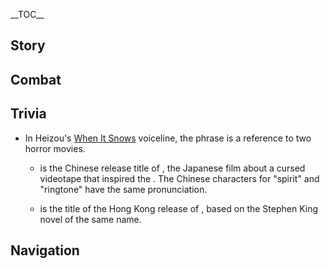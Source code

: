 {{CharacterTabs}}
{{LanguageTabs}}
{{Stub|1={{Meta/VO|tl=1|Chinese}}}}
__TOC__
==Story==
{{VO
|character           = Shikanoin Heizou
|language            = zh
|language_s          = zh
|language_t          = zh-tw
|name_s              = 鹿野院平藏
|name_t              = 鹿野院平藏

<!-- Hello -->
|vo_01_01_title_s    = 初次见面…
|vo_01_01_title_t    = 初次見面…
|vo_01_01_subtitle   = Hello...
|vo_01_01_file       = VO_{language}{character} Hello.ogg
|vo_01_01_tx_s       = 我叫鹿野院平藏，是天领奉行里破案最多最快的侦探…哎呀呀，你身上一股麻烦缠身的味道。快坐下，这边坐，从头说给我听听吧。
|vo_01_01_tx_t       = 我叫鹿野院平藏，是天領奉行裡破案最多最快的偵探…哎呀呀，{{MC|你|妳|mc=1}}身上一股麻煩纏身的味道。快坐下，這邊坐，從頭說給我聽聽吧。
|vo_01_01_rm         = Wǒ jiào Lùyěyuàn Píngzàng, shì Tiānlǐng-fèngxíng lǐ pò'àn zuìduō-zuìkuài de zhēntàn... Aiyaya, nǐ shēnshàng yī gǔ máfan chánshēn de wèidào. Kuài zuòxià, zhèbiān zuò, cóngtóu shuō gěi wǒ tīngtīng ba.
|vo_01_01_tl         = My name is Shikanoin Heizou, the Tenryou Commission's speediest detective who's solved the most cases. Aiyaya, you smell troubled. Hurry and sit over here, tell me everything from the beginning.

<!-- Chats -->
|vo_02_01_title_s    = 闲聊・罪案
|vo_02_01_title_t    = 閒聊・罪案
|vo_02_01_subtitle   = Chat: Criminal Cases
|vo_02_01_file       = VO_{language}{character} Chat - Criminal Cases.ogg
|vo_02_01_tx_s       = 唔…我好像闻到了罪案的味道。
|vo_02_01_tx_t       = 唔…我好像聞到了罪案的味道。
|vo_02_01_rm         = N... wǒ hǎoxiàng wén dàole zuì'àn de wèidào.
|vo_02_01_tl         = Hmm... I seem to smell a criminal case in the air.

|vo_02_02_title_s    = 闲聊・侦探
|vo_02_02_title_t    = 閒聊・偵探
|vo_02_02_subtitle   = Chat: Detective Work
|vo_02_02_file       = VO_{language}{character} Chat - Detective Work.ogg
|vo_02_02_tx_s       = 侦探就要有侦探的样子，所以就得到处走走，搜集罪证才对嘛。
|vo_02_02_tx_t       = 偵探就要有偵探的樣子，所以就得到處走走，收集罪證才對嘛。
|vo_02_02_rm         = Zhēntàn jiù yào yǒu zhēntàn de yàngzi, suǒyǐ jiù děi dàochù zǒuzǒu, sōují zuìzhèng cái duì ma.
|vo_02_02_tl         = 

|vo_02_03_title_s    = 闲聊・直觉
|vo_02_03_title_t    = 閒聊・直覺
|vo_02_03_subtitle   = Chat: Intuition
|vo_02_03_file       = VO_{language}{character} Chat - Intuition.ogg
|vo_02_03_tx_s       = 我的直觉告诉我，马上就要有精彩的事件发生了。
|vo_02_03_tx_t       = 我的直覺告訴我，馬上就要有精彩的事件發生了。
|vo_02_03_rm         = Wǒ de zhíjué gàosù wǒ, mǎshàng jiù yào yǒu jīngcǎi de shìjiàn fāshēngle.
|vo_02_03_tl         = My intuition tells me, a wonderful event is about to happen.

<!-- Weather -->
|vo_03_01_title_s    = 雨过天晴…
|vo_03_01_title_t    = 雨過天晴…
|vo_03_01_subtitle   = After the Rain
|vo_03_01_file       = VO_{language}{character} After the Rain.ogg
|vo_03_01_tx_s       = 刚才那场雨，可别冲散了线索啊。
|vo_03_01_tx_t       = 剛才那場雨，可別沖散了線索啊。
|vo_03_01_rm         = Gāngcái nà chǎng yǔ, kě bié chōngsànle xiànsuǒ a.
|vo_03_01_tl         = That rainfall just now better not wash away all the clues.

|vo_03_02_title_s    = 打雷的时候…
|vo_03_02_title_t    = 打雷的時候…
|vo_03_02_subtitle   = When Thunder Strikes...
|vo_03_02_file       = VO_{language}{character} When Thunder Strikes.ogg
|vo_03_02_tx_s       = 哦？是哪个狡猾的犯人在发誓吗？
|vo_03_02_tx_t       = 哦？是哪個狡猾的犯人在發誓嗎？
|vo_03_02_rm         = O? Shì nǎge jiǎohuá de fànrén zài fāshì ma?
|vo_03_02_tl         = Oh? Is there a criminal taking an oath now?

|vo_03_03_title_s    = 下雪的时候…
|vo_03_03_title_t    = 下雪的時候…
|vo_03_03_subtitle   = When It Snows
|vo_03_03_file       = VO_{language}{character} When It Snows.ogg
|vo_03_03_tx_s       = 你听说过吗？很久以前，发生在龙脊雪山上的午夜凶灵事件…
|vo_03_03_tx_t       = {{MC|你|妳|mc=1}}聽說過嗎？很久以前，發生在龍脊雪山上的午夜凶靈事件…
|vo_03_03_rm         = Nǐ tīngshuōguò ma? Hěnjiǔ yǐqián, fāshēng zài Lóngjí Xuěshān-shàng de wǔyè xiōnglíng shìjiàn...
|vo_03_03_tl         = Have you heard about this? A long time ago,  the case of the vicious midnight spirit on Dragonspine...

|vo_03_04_title_s    = 刮大风了…
|vo_03_04_title_t    = 颳大風了…
|vo_03_04_subtitle   = When the Wind Is Blowing
|vo_03_04_file       = VO_{language}{character} When the Wind Is Blowing.ogg
|vo_03_04_tx_s       = 加油呀！这么点风力是成不了「风暴」的。
|vo_03_04_tx_t       = 加油呀！這麼點風力是成不了「風暴」的。
|vo_03_04_rm         = Jiāyóu ya! Zhème diǎn fēnglì shì chéng bùliǎo "fēngbào" de.
|vo_03_04_tl         = Come on now! This little wind can't become a "cyclone."

<!-- Greetings -->
|vo_04_01_title_s    = 早上好…
|vo_04_01_title_t    = 早安…
|vo_04_01_subtitle   = Good Morning
|vo_04_01_file       = VO_{language}{character} Good Morning.ogg
|vo_04_01_tx_s       = 早呀，看你精神不好，没做噩梦吧？早知道的话，就该晚些再让你接触重案嘛。
|vo_04_01_tx_t       = 早呀，看{{MC|你|妳|mc=1}}精神不好，沒做噩夢吧？早知道的話，就該晚些再讓{{MC|你|妳|mc=1}}接觸重案嘛。
|vo_04_01_rm         = Zǎo ya, kàn nǐ jīngshén bù hǎo, méi zuò èmèng ba? Zǎo zhīdào dehuà, jiù gāi wǎn xiē zài ràng nǐ jiēchù zhòng'àn ma.
|vo_04_01_tl         = Good morning, I notice you don't have much energy, you didn't have nightmares, did you? If I'd known, I would have had you deal with the serious cases later.

|vo_04_02_title_s    = 中午好…
|vo_04_02_title_t    = 午安…
|vo_04_02_subtitle   = Good Afternoon
|vo_04_02_file       = VO_{language}{character} Good Afternoon.ogg
|vo_04_02_tx_s       = 吃饱了玩点锻炼脑力的游戏吧！继电石？哈哈，这个只能锻炼心态吧。
|vo_04_02_tx_t       = 吃飽了玩點鍛煉腦力的遊戲吧！繼電石？哈哈，這個只能鍛煉心態吧。
|vo_04_02_rm         = Chībǎole wán diǎn duànliàn nǎolì de yóuxì ba! Jìdiàn-shí? Haha, zhège zhǐ néng duànliàn xīntài ba.
|vo_04_02_tl         = Now that we've eaten our fill, let's play some brain games! Relay stones? Haha, this can only exercise your mentality, right?

|vo_04_03_title_s    = 晚上好…
|vo_04_03_title_t    = 晚上好…
|vo_04_03_subtitle   = Good Evening
|vo_04_03_file       = VO_{language}{character} Good Evening.ogg
|vo_04_03_tx_s       = 太阳下班的时候，就轮到星星盯着犯人了。
|vo_04_03_tx_t       = 太陽下班的時候，就輪到星星盯著犯人了。
|vo_04_03_rm         = Tàiyáng xiàbān de shíhòu, jiù lún dào xīngxīng dīngzhe fànrénle.
|vo_04_03_tl         = When the sun has clocked out, it's the stars' turn to watch for criminals.

|vo_04_04_title_s    = 晚安…
|vo_04_04_title_t    = 晚安…
|vo_04_04_subtitle   = Good Night
|vo_04_04_file       = VO_{language}{character} Good Night.ogg
|vo_04_04_tx_s       = 真好啊，又到了睡觉时间！今天会做怎样的梦呢？
|vo_04_04_tx_t       = 真好啊，又到了睡覺時間！今天會做怎樣的夢呢？
|vo_04_04_rm         = Zhēn hǎo a, yòu dàole shuìjiào shíjiān! Jīntiān huì zuò zěnyàng de mèng ne?
|vo_04_04_tl         = Great, it’s bedtime again! What kind of dreams will I have tonight?

<!-- About -->
|vo_05_01_title_s    = 关于鹿野院平藏自己・侦探
|vo_05_01_title_t    = 關於鹿野院平藏自己・偵探
|vo_05_01_subtitle   = About {character}: Detective
|vo_05_01_file       = VO_{language}{character} About {character} - Detective.ogg
|vo_05_01_tx_s       = 侦探，就该用脑力摧毁那些犯人企图逃脱的侥幸，所以说，真正的侦探，根本犯不着使用武力嘛。
|vo_05_01_tx_t       = 偵探，就該用腦力摧毀那些犯人企圖逃脫的僥倖，所以說，真正的偵探，根本犯不著使用武力嘛。
|vo_05_01_rm_s       = Zhēntàn, jiù gāi yòng nǎolì cuīhuǐ nàxiē fànrén qǐtú táotuō de jiǎoxìng, suǒyǐ shuō, zhēnzhèng de zhēntàn, gēnběn fànbuzháo shǐyòng wǔlì ma.
|vo_05_01_rm_t       = Zhēntàn, jiù gāi yòng nǎolì cuīhuǐ nàxiē fànrén qìtú táotuō de jiǎoxìng, suǒyǐ shuō, zhēnzhèng de zhēntàn, gēnběn fànbuzháo shǐyòng wǔlì ma.
|vo_05_01_tl         = A detective should use their brainpower to foil criminals' escapes. So, a real detective should never need to use force.

|vo_05_02_title_s    = 关于鹿野院平藏自己・关键词
|vo_05_02_title_t    = 關於鹿野院平藏自己・關鍵字
|vo_05_02_friendship = 4
|vo_05_02_subtitle   = About {character}: Keywords
|vo_05_02_file       = VO_{language}{character} About {character} - Keywords.ogg
|vo_05_02_tx_s       = 我习惯将见到的东西以关键词的形式记在脑子里，它们对推理大有帮助。你看这边这个人，干净裤腿上的猫毛，手腕处的抓痕，看来是想和动物玩，但却不太懂怎么逗猫。那位，很在意自己受伤的手，穿着和身份不符的新鞋…等等，说不定我要有新委托了。
|vo_05_02_tx_t       = 我習慣將見到的東西以關鍵字的形式記在腦子裡，它們對推理大有幫助。{{MC|你|妳|mc=1}}看這邊這個人，乾淨褲腿上的貓毛，手腕處的抓痕，看來是想和動物玩，但卻不太懂怎麼逗貓。那位，很在意自己受傷的手，穿著和身分不符的新鞋…等等，說不定我要有新委託了。
|vo_05_02_rm_s       = Wǒ xíguàn jiāng jiàn dào de dōngxi yǐ guānjiàn-cí de xíngshì jì zài nǎozi lǐ, tāmen duì tuīlǐ dà yǒu bāngzhù. Nǐ kàn zhè biān zhège rén, gānjìng kùtuǐ-shàng de māomáo, shǒuwàn-chǔ de zhuāhén, kànlái shì xiǎng hé dòngwù wán, dàn què bù tài dǒng zěnme dòu māo. Nà wèi, hěn zàiyì zìjǐ shòushāng de shǒu, chuānzhuó hé shēnfèn bùfú de xīn xié... Děngděng, shuōbudìng wǒ yào yǒu xīn wěituōle.
|vo_05_02_rm_t       = Wǒ xíguàn jiāng jiàn dào de dōngxi yǐ guānjiàn-zì de xíngshì jì zài nǎozi lǐ, tāmen duì tuīlǐ dà yǒu bāngzhù. Nǐ kàn zhè biān zhège rén, gānjìng kùtuǐ-shàng de māomáo, shǒuwàn-chǔ de zhuāhén, kànlái shì xiǎng hàn dòngwù wán, dàn què bù tài dǒng zěnme dòu māo. Nà wèi, hěn zàiyì zìjǐ shòushāng de shǒu, chuānzhuó hàn shēnfèn bùfú de xīn xié... Děngděng, shuōbudìng wǒ yào yǒu xīn wěituōle.
|vo_05_02_tl         = 

<!-- About Us -->
|vo_06_01_title_s    = 关于我们・委托
|vo_06_01_title_t    = 關於我們・委託
|vo_06_01_subtitle   = About Us: Commissions
|vo_06_01_file       = VO_{language}{character} About Us - Commissions.ogg
|vo_06_01_tx_s       = 我看你身边的委托，就像永不干涸的井口一样，捞都捞不完。那我就来沾点便宜吧。你懂的，打架、跑腿、找东西之类的活我是不做的。只做解谜推理，只解重案要案…嘿嘿，记得帮我留意哦。
|vo_06_01_tx_t       = 我看{{MC|你|妳|mc=1}}身邊的委託，就像永不乾涸的井口一樣，撈都撈不完。那我就來沾點便宜吧。{{MC|你|妳|mc=1}}懂的，打架、跑腿、找東西之類的工作我是不做的。只做解謎推理，只解重案要案…嘿嘿，記得幫我留意哦。
|vo_06_01_rm         = Wǒ kàn nǐ shēnbiān de wěituō, jiù xiàng yǒng bù gānhé de jǐngkǒu yīyàng, lāo dōu lāo bù wán. Nà wǒ jiù lái zhān diǎn piányí ba. Nǐ dǒng de, dǎjià, pǎotuǐ, zhǎo dōngxi zhī lèi de gōngzuò wǒ shì bù zuò de. Zhǐ zuò jiěmí tuīlǐ, zhǐ jiě zhòng'àn yào'àn... Heihei, jìdé bāng wǒ liúyì o.
|vo_06_01_tl         = 

|vo_06_02_title_s    = 关于我们・必然结果
|vo_06_02_title_t    = 關於我們・必然結果
|vo_06_02_subtitle   = About Us: Destined Outcome
|vo_06_02_file       = VO_{language}{character} About Us - Destined Outcome.ogg
|vo_06_02_tx_s       = 「巧合」是个好词，听起来就像是命中注定。但可惜侦探不相信巧合，我和你的相遇，是此前每一个选择、每一次行动的必然结果，也就是说，是我们自己决定的哦。
|vo_06_02_tx_t       = 「巧合」是個好詞，聽起來就像是命中註定。但可惜偵探不相信巧合，我和{{MC|你|妳|mc=1}}的相遇，是此前每一個選擇、每一次行動的必然結果，也就是說，是我們自己決定的哦。
|vo_06_02_rm_s       = "Qiǎohé" shìgè hǎo cí, tīngqǐlái jiù xiàng shì mìngzhòng-zhùdìng. Dàn kěxí zhēntàn bù xiāngxìn qiǎohé, wǒ hé nǐ de xiāngyù, shì cǐqián měi yīgè xuǎnzé, měi yīcì xíngdòng de bìrán jiéguǒ, yě jiùshì shuō, shì wǒmen zìjǐ juédìng de o.
|vo_06_02_rm_t       = "Qiǎohé" shìgè hǎo cí, tīngqǐlái jiù xiàng shì mìngzhòng-zhùdìng. Dàn kěxí zhēntàn bù xiāngxìn qiǎohé, wǒ hàn nǐ de xiāngyù, shì cǐqián měi yīgè xuǎnzé, měi yīcì xíngdòng de bìrán jiéguǒ, yě jiùshì shuō, shì wǒmen zìjǐ juédìng de o.
|vo_06_02_tl         = 

<!-- Miscellaneous I -->
|vo_07_01_title_s    = 关于「神之眼」…
|vo_07_01_title_t    = 關於「神之眼」…
|vo_07_01_friendship = 4
|vo_07_01_subtitle   = About the [[Vision]]
|vo_07_01_file       = VO_{language}{character} About the Vision.ogg
|vo_07_01_tx_s       = 有传言说我不用神之眼也能放倒同僚？唔…我更正一下。第一，我虽然是奉行所同心，但也只是个侦探，动的是脑力。第二，我们平时是不会打架的。第三…欸，蒙不过你啊。那算了~
|vo_07_01_tx_t       = 有傳言說我不用神之眼也能放倒同僚？唔…我更正一下。第一，我雖然是奉行所同心，但也只是個偵探，動的是腦力。第二，我們平時是不會打架的。第三…欸，矇不過{{MC|你|妳|mc=1}}啊。那算了~
|vo_07_01_rm         = Yǒu chuányán shuō wǒ bùyòng Shénzhīyǎn yě néng fàng dào tóngliáo? N... Wǒ gēngzhèng yīxià. Dì-yī, wǒ suīrán shì Fèngxíng-suǒ Tóngxīn, dàn yě zhǐshì gè zhēntàn, dòng de shì nǎolì. Dì-èr, wǒmen píngshí shì bùhuì dǎjià de. Dì-sān... Ei, méngbuguò nǐ a. Nà suànle~
|vo_07_01_tl         = 

|vo_07_02_title_s    = 有什么想要分享・成就感
|vo_07_02_title_t    = 有什麼想要分享・成就感
|vo_07_02_subtitle   = Something to Share: Sense of Achievement
|vo_07_02_file       = VO_{language}{character} Something to Share - Sense of Achievement.ogg
|vo_07_02_tx_s       = 把线索串联起来，一步步找出真凶，直到亲手为拼图嵌上最后一块。那种成就感，哎呀呀，实在是太迷人了。
|vo_07_02_tx_t       = 把線索串聯起來，一步步找出真凶，直到親手為拼圖嵌上最後一塊。那種成就感，哎呀呀，實在是太迷人了。
|vo_07_02_rm         = Bǎ xiànsuǒ chuànlián qǐlái, yībùbù zhǎochū zhēnxiōng, zhídào qīnshǒu wéi pīntú qiànshàng zuìhòu yīkuài. Nà zhǒng chéngjiù-gǎn, aiyaya, shízài shì tài mírénle.
|vo_07_02_tl         = 

|vo_07_03_title_s    = 有什么想要分享・同心
|vo_07_03_title_t    = 有什麼想要分享・同心
|vo_07_03_subtitle   = Something to Share: Doushin
|vo_07_03_file       = VO_{language}{character} Something to Share - Doushin.ogg
|vo_07_03_tx_s       = 同心这个职位，既能带来声望，又离凶案现场最近，这舞台，比我在侦探社的时候大了不少。当然，当然…巡逻和抓捕这种活还是请厉害的人代劳吧，侦探的精力是有限的嘛。
|vo_07_03_tx_t       = 同心這個職位，既能帶來聲望，又離凶案現場最近，這舞臺，比我在偵探社的時候大了不少。當然，當然…巡邏和抓捕這種工作還是請厲害的人代勞吧，偵探的精力是有限的嘛。
|vo_07_03_rm_s       = Tóngxīn zhège zhíwèi, jì néng dàilái shēngwàng, yòu lí xiōng'àn xiànchǎng zuìjìn, zhè wǔtái, bǐ wǒ zài zhēntàn-shè de shíhòu dàle bùshǎo. Dāngrán, dāngrán... xúnluó hé zhuābǔ zhè zhǒng gōngzuò háishì qǐng lìhài de rén dàiláo ba, zhēntàn de jīnglì shì yǒuxiàn de ma.
|vo_07_03_rm_t       = Tóngxīn zhège zhíwèi, jì néng dàilái shēngwàng, yòu lí xiōng'àn xiànchǎng zuìjìn, zhè wǔtái, bǐ wǒ zài zhēntàn-shè de shíhòu dàle bùshǎo. Dāngrán, dāngrán... xúnluó hàn zhuābǔ zhè zhǒng gōngzuò háishì qǐng lìhài de rén dàiláo ba, zhēntàn de jīnglì shì yǒuxiàn de ma.
|vo_07_03_tl         = 

|vo_07_04_title_s    = 感兴趣的见闻…
|vo_07_04_title_t    = 感興趣的見聞…
|vo_07_04_subtitle   = Interesting Things
|vo_07_04_file       = VO_{language}{character} Interesting Things.ogg
|vo_07_04_tx_s       = 你对木材有什么研究吗？啊，没错，说的就是那种路边随处可见的树木。犯人蹭到了树皮啦，刮到了木屑啦，踩到了树叶啦，说不好就会留下些什么。根据它们的生长区域，有时还能推断出重要的线索。完全可以说，树是侦探的好朋友啊。
|vo_07_04_tx_t       = {{MC|你|妳|mc=1}}對木材有什麼研究嗎？啊，沒錯，說的就是那種路邊隨處可見的樹木。犯人蹭到了樹皮啦、刮到了木屑啦、踩到了樹葉啦，說不定就會留下些什麼。根據它們的生長區域，有時還能推斷出重要的線索。完全可以說，樹是偵探的好朋友啊。
|vo_07_04_rm_s       = Nǐ duì mùcái yǒu shénme yánjiū ma? A, méicuò, shuō de jiùshì nà zhǒng lùbiān suíchù-kějiàn de shùmù. Fànrén cèng dàole shùpí la, guā dàole mùxiè la, cǎi dàole shùyè la, shuōbudìng jiù huì liúxià xiē shénme. Gēnjù tāmen de shēngzhǎng qūyù, yǒushí hái néng tuīduàn chū chóng yào de xiànsuǒ. Wánquán kěyǐ shuō, shù shì zhēntàn de hǎo péngyǒu a.
|vo_07_04_rm_t       = Nǐ duì mùcái yǒu shénme yánjiù ma? A, méicuò, shuō de jiùshì nà zhǒng lùbiān suíchù-kějiàn de shùmù. Fànrén cèng dàole shùpí la, guā dàole mùxiè la, cǎi dàole shùyè la, shuōbudìng jiù huì liúxià xiē shénme. Gēnjù tāmen de shēngzhǎng qūyù, yǒushí hái néng tuīduàn chū chóng yào de xiànsuǒ. Wánquán kěyǐ shuō, shù shì zhēntàn de hǎo péngyǒu a.
|vo_07_04_tl         = 

<!-- About Others -->
|vo_08_01_title_s    = 关于九条裟罗…
|vo_08_01_title_t    = 關於九條裟羅…
|vo_08_01_friendship = 4
|vo_08_01_subtitle   = About [[Kujou Sara]]
|vo_08_01_file       = VO_{language}{character} About Kujou Sara.ogg
|vo_08_01_tx_s       = 九条裟罗大人啊…绝对是全天领奉行最严肃的人！真希望她能变得宽容一些，多多体谅下属，别再因为偶尔的缺勤责备我了。说到底，我也是为了查案嘛。
|vo_08_01_tx_t       = 九條裟羅大人啊…絕對是全天領奉行最嚴肅的人！真希望她能變得寬容一些，多多體諒下屬，別再因為偶爾的缺勤責備我了。說到底，我也是為了查案嘛。
|vo_08_01_rm         = Jiǔtiáo Shāluó-dàrén a... Juéduì shì quán Tiānlǐng-fèngxíng zuì yánsù de rén! Zhēn xīwàng tā néng biàn dé kuānróng yīxiē, duōduō tǐliàng xiàshǔ, bié zài yīnwèi ǒu'ěr de quēqín zébèi wǒle. Shuōdàodǐ, wǒ yěshì wèile chá'àn ma.
|vo_08_01_tl         = 

|vo_08_02_title_s    = 关于荒泷一斗…
|vo_08_02_title_t    = 關於荒瀧一斗…
|vo_08_02_friendship = 4
|vo_08_02_subtitle   = About [[Arataki Itto]]
|vo_08_02_file       = VO_{language}{character} About Arataki Itto.ogg
|vo_08_02_tx_s       = 受人所托，我去牢里给他捎过几次烤堇瓜，有次还正巧听到他在唱歌。说实话，歌词很烂，但唱得不错。蹲牢房的人能有这样的精神状态，不算多见。
|vo_08_02_tx_t       = 受人所托，我去牢裡帶過幾次烤堇瓜給他，有次還正巧聽到他在唱歌。說實話，歌詞很爛，但唱得不錯。蹲牢房的人能有這樣的精神狀態，不算多見。
|vo_08_02_rm_s       = Shòu rén suǒ tuō, wǒ qù láolǐ gěi tā shāoguò jǐ cì kǎo-Jǐn-guā, yǒu cì hái zhèngqiǎo tīngdào tā zài chànggē. Shuōshíhuà, gēcí hěn làn, dàn chàng dé bùcuò. Dūn láofáng de rén néng yǒu zhèyàng de jīngshén zhuàngtài, bù suàn duō jiàn.
|vo_08_02_rm_t       = Shòu rén suǒ tuō, wǒ qù láolǐ dài guò jǐ cì kǎo-Jǐn-guā gěi tā, yǒu cì hái zhèngqiǎo tīngdào tā zài chànggē. Shuōshíhuà, gēcí hěn làn, dàn chàng dé bùcuò. Dūn láofáng de rén néng yǒu zhèyàng de jīngshén zhuàngtài, bù suàn duō jiàn.
|vo_08_02_tl         = 

|vo_08_03_title_s    = 关于久岐忍…
|vo_08_03_title_t    = 關於久岐忍…
|vo_08_03_friendship = 4
|vo_08_03_subtitle   = About [[Kuki Shinobu]]
|vo_08_03_file       = VO_{language}{character} About Kuki Shinobu.ogg
|vo_08_03_tx_s       = 荒泷派真是个自由多元的组织呀，无论是怎样的风格都能接纳。了不起，了不起，多亏那位阿忍小姐管教有方。我是怎么知道的？哈哈，这已经简单到连推理都算不上了吧？
|vo_08_03_tx_t       = 荒瀧派真是個自由多元的組織呀，無論是怎樣的風格都能接納。了不起，了不起，多虧那位阿忍小姐管教有方。我是怎麼知道的？哈哈，這已經簡單到連推理都算不上了吧？
|vo_08_03_rm         = Huānglóng-pài zhēnshi gè zìyóu duōyuán de zǔzhī ya, wúlùn shì zěnyàng de fēnggé dōu néng jiē'nà. Liǎobuqǐ, liǎobuqǐ, duōkuī nà wèi Ā-Rěn-xiǎojiě guǎnjiào yǒufāng. Wǒ shì zěnme zhīdào de? Haha, zhè yǐjīng jiǎndān dào lián tuīlǐ dōu suànbushàngle ba?
|vo_08_03_tl         = 

|vo_08_04_title_s    = 关于八重神子…
|vo_08_04_title_t    = 關於八重神子…
|vo_08_04_friendship = 4
|vo_08_04_subtitle   = About [[Yae Miko]]
|vo_08_04_file       = VO_{language}{character} About Yae Miko.ogg
|vo_08_04_tx_s       = 说起来，宫司大人的八重堂也会出版推理小说吧？什么时候能请你当面引荐一番？在这个时代，要成为名侦探，实力以外，宣传也不能落下。哎呀呀，我哪有别的心思啦。
|vo_08_04_tx_t       = 說起來，宮司大人的八重堂也會出版推理小說吧？什麼時候能請{{MC|你|妳|mc=1}}當面引薦一番？在這個時代，要成為名偵探，實力以外，宣傳也不能落下。哎呀呀，我哪有別的心思啦。
|vo_08_04_rm         = Shuō qǐlái, Gōngsī-dàrén de Bāchóng-táng yě huì chūbǎn tuīlǐ-xiǎoshuō ba? Shénme shíhòu néng qǐng nǐ dāngmiàn yǐnjiàn yī fān? Zài zhège shídài, yào chéngwéi míng-zhēntàn, shílì yǐwài, xuānchuán yě bùnéng luòxià. Aiyaya, wǒ nǎ yǒu bié de xīnsī la.
|vo_08_04_tl         = Speaking of, Lady Guuji's Yae Publishing House also publishes mystery novels, right? Could I ask you to introduce me sometime? In this day and age, becoming a reputable detective requires more than strength, you can't neglect publicity. Aiyaya, how could I have ulterior motives?

|vo_08_05_title_s    = 关于枫原万叶・共通点
|vo_08_05_title_t    = 關於楓原萬葉・共通點
|vo_08_05_friendship = 4
|vo_08_05_subtitle   = About [[Kaedehara Kazuha]]: Things in Common
|vo_08_05_file       = VO_{language}{character} About Kaedehara Kazuha - Things in Common.ogg
|vo_08_05_tx_s       = 万叶他呀，太可靠了。在他的提醒下，线索就像装宝石的匣子被翻倒一样，滚落得满地都是了。我要是也有他那种对于自然的感知力…哦！我明白了！「风」之于他，就像是「直觉」之于我吧！
|vo_08_05_tx_t       = 萬葉他呀，太可靠了。在他的提醒下，線索就像裝寶石的匣子被翻倒一樣，滾落得滿地都是了。我要是也有他那種對於自然的感知力…哦！我明白了！「風」之於他，就像是「直覺」之於我吧！
|vo_08_05_rm         = Wànyè tā ya, tài kěkàole. Zài tā de tíxǐng xià, xiànsuǒ jiù xiàng zhuāng bǎoshí de xiázi bèi fāndào yīyàng, gǔnluò dé mǎndì-dōushìle. Wǒ yàoshi yěyǒu tā nà zhǒng duìyú zìrán de gǎnzhī lì... O! Wǒ míngbáile! "Fēng" zhī yú tā, jiù xiàng shì "zhíjué" zhī yú wǒ ba!
|vo_08_05_tl         = 

|vo_08_06_title_s    = 关于枫原万叶・邀请
|vo_08_06_title_t    = 關於楓原萬葉・邀請
|vo_08_06_friendship = 4
|vo_08_06_subtitle   = About Kaedehara Kazuha: Invitation
|vo_08_06_file       = VO_{language}{character} About Kaedehara Kazuha - Invitation.ogg
|vo_08_06_tx_s       = 好可惜呀！眼狩令废除后，我就不能堂堂正正地逮捕他了！不过这样一来，也就意味着…我可以光明正大地邀请他来天领奉行，跟我一起讨论案情了吧！
|vo_08_06_tx_t       = 好可惜呀！眼狩令廢除後，我就不能堂堂正正地逮捕他了！不過這樣一來，也就意味著…我可以光明正大地邀請他來天領奉行，跟我一起討論案情了吧！
|vo_08_06_rm         = Hǎo kěxī ya! Yǎnshòu-lìng fèichú hòu, wǒ jiù bùnéng tángtángzhèngzhèng de dàibǔ tāle! Bùguò zhèyàng yī lái, yě jiù yìwèizhe... Wǒ kěyǐ guāngmíng-zhèngdà de yāoqǐng tā lái Tiānlǐng-fèngxíng, gēn wǒ yīqǐ tǎolùn ànqíngle ba!
|vo_08_06_tl         = 

|vo_08_07_title_s    = 关于五郎…
|vo_08_07_title_t    = 關於五郎…
|vo_08_07_friendship = 4
|vo_08_07_subtitle   = About [[Gorou]]
|vo_08_07_file       = VO_{language}{character} About Gorou.ogg
|vo_08_07_tx_s       = 在这位大将的叮嘱下，我的海祇岛之旅可是热闹了不少，到哪都有军士们盯着。天地良心，我不过是个平平无奇的观光群众，最多算个小小侦探，连白萝卜也不会惦记半根的呀。
|vo_08_07_tx_t       = 在這位大將的叮囑下，我的海祇島之旅可是熱鬧了不少，到哪都有軍士們盯著。天地良心，我不過是個平平無奇的觀光群眾，最多算個小小偵探，連白蘿蔔也不會惦記半根的呀。
|vo_08_07_rm         = Zài zhè wèi dàjiàng de dīngzhǔ xià, wǒ de Hǎiqí-dǎo zhī lǚ kěshì rè'nàole bùshǎo, dào nǎ dōu yǒu jūnshìmen dīngzhe. Tiāndì-liángxīn, wǒ bùguò shì gè píngpíng-wúqí de guān'guāng qúnzhòng, zuìduō suàn gè xiǎoxiǎo-zhēntàn, lián Báiluóbo yě bùhuì diànjì bàn gēn de ya.
|vo_08_07_tl         = 

|vo_08_08_title_s    = 关于珊瑚宫心海…
|vo_08_08_title_t    = 關於珊瑚宮心海…
|vo_08_08_friendship = 4
|vo_08_08_subtitle   = About [[Sangonomiya Kokomi]]
|vo_08_08_file       = VO_{language}{character} About Sangonomiya Kokomi.ogg
|vo_08_08_tx_s       = 珊瑚宫大人我是没见过的。毕竟有她出席的场合，村民们会围个里三圈外三圈吧，我就不凑热闹啦。啊，对，最里面那层还要算上巫女！像我们这样的年轻人，想要获得大家的认可，总要多付出一点努力的。
|vo_08_08_tx_t       = 珊瑚宮大人我是沒見過的。畢竟有她出席的場合，村民們會圍個裡三圈外三圈吧，我就不湊熱鬧啦。啊，對，最裡面那層還要算上巫女！像我們這樣的年輕人，想要獲得大家的認可，總要多付出一點努力的。
|vo_08_08_rm         = Shānhúgōng-dàrén wǒ shì méi jiàn'guò de. Bìjìng yǒu tā chūxí de chǎnghé, cūnmínmen huì wéi gè lǐsānquān-wàisānquān ba, wǒ jiù bù còurè'nào la. A, duì, zuì lǐmiàn nà céng hái yào suàn shàng wūnǚ! Xiàng wǒmen zhèyàng de niánqīng-rén, xiǎng yào huòdé dàjiā de rènkě, zǒng yào duō fùchū yīdiǎn nǔlì de.
|vo_08_08_tl         = 

|vo_08_09_title_s    = 关于神里绫华…
|vo_08_09_title_t    = 關於神里綾華…
|vo_08_09_friendship = 4
|vo_08_09_subtitle   = About [[Kamisato Ayaka]]
|vo_08_09_file       = VO_{language}{character} About Kamisato Ayaka.ogg
|vo_08_09_tx_s       = 我和神里家的大小姐，只能算点头之交吧。还好我的家族不是什么名门。那种生活，可不适合我呀。
|vo_08_09_tx_t       = 我和神里家的大小姐，只能算點頭之交吧。還好我的家族不是什麼名門。那種生活，可不適合我呀。
|vo_08_09_rm_s       = Wǒ hé Shénlǐ-jiā de dà-xiǎojiě, zhǐ néng suàn diǎntóuzhījiāo ba. Háihǎo wǒ de jiāzú bùshì shénme míngmén. Nà zhǒng shēnghuó, kě bù shìhé wǒ ya.
|vo_08_09_rm_t       = Wǒ hàn Shénlǐ-jiā de dà-xiǎojiě, zhǐ néng suàn diǎntóuzhījiāo ba. Háihǎo wǒ de jiāzú bùshì shénme míngmén. Nà zhǒng shēnghuó, kě bù shìhé wǒ ya.
|vo_08_09_tl         = I and Miss Kamisato can only be said to be passing acquaintances. It's a good thing that my family isn't some big-name. That kind of life doesn't suit me.

<!-- More About -->
|vo_09_01_title_s    = 想要了解鹿野院平藏・其一
|vo_09_01_title_t    = 想要瞭解鹿野院平藏・其一
|vo_09_01_subtitle   = More About {character}: I
|vo_09_01_file       = VO_{language}{character} More About {character} - 01.ogg
|vo_09_01_tx_s       = 就算一个人保持沉默，也能从他的衣着、动作、表情来掌握信息哦。如果接下来我的话就此打住…你又能从我身上读到什么呢？
|vo_09_01_tx_t       = 就算一個人保持沉默，也能從他的衣著、動作、表情來掌握資訊哦。如果接下來我的話就此打住…{{MC|你|妳|mc=1}}又能從我身上讀到什麼呢？
|vo_09_01_rm         = Jiùsuàn yīgèrén bǎochí chénmò, yě néng cóng tā de yīzhuó, dòngzuò, biǎoqíng lái zhǎngwò zīxùn o. Rúguǒ jiēxiàlái wǒ de huà jiùcǐ dǎzhù... Nǐ yòu néng cóng wǒ shēnshang dú dào shénme ne?
|vo_09_01_tl         = 

|vo_09_02_title_s    = 想要了解鹿野院平藏・其二
|vo_09_02_title_t    = 想要瞭解鹿野院平藏・其二
|vo_09_02_friendship = 3
|vo_09_02_subtitle   = More About {character}: II
|vo_09_02_file       = VO_{language}{character} More About {character} - 02.ogg
|vo_09_02_tx_s       = 某次旁听时，我受脑海中的推导鼓动，阻止了判决的下达。如果当时提出的异议无效，那它就不会成为我当侦探的契机，而会是&mdash;&mdash;鹿野院平藏，因扰乱庭审秩序受到拘留处罚，哈哈哈…
|vo_09_02_tx_t       = 某次旁聽時，我受腦海中的推導鼓動，阻止了判決的下達。如果當時提出的異議無效，那它就不會成為我當偵探的契機，而會是&mdash;&mdash;鹿野院平藏，因擾亂庭審秩序受到拘留處罰，哈哈哈…
|vo_09_02_rm         = Mǒu cì pángtīng shí, wǒ shòu nǎohǎi-zhōng de tuīdǎo gǔdòng, zǔzhǐle pànjué de xiàdá. Rúguǒ dāngshí tíchū de yìyì wúxiào, nà tā jiù bù huì chéngwéi wǒ dāng zhēntàn de qìjī, ér huì shì&mdash;&mdash;Lùyěyuàn Píngzáng, yīn rǎoluàn tíngshěn zhìxù shòudào jūliú chǔfá, hahaha...
|vo_09_02_tl         = 

|vo_09_03_title_s    = 想要了解鹿野院平藏・其三
|vo_09_03_title_t    = 想要瞭解鹿野院平藏・其三
|vo_09_03_friendship = 4
|vo_09_03_subtitle   = More About {character}: III
|vo_09_03_file       = VO_{language}{character} More About {character} - 03.ogg
|vo_09_03_tx_s       = 调查外遇、寻找宠物…从侦探社接到的案件总是那么几类，不够我挑战自己的呀。我只好找机会溜去天领奉行喽。另一部分的原因，是我跟珊瑚社长的理念不太合拍啦，这也没办法。
|vo_09_03_tx_t       = 調查外遇、尋找寵物…從偵探社接到的案件總是那麼幾類，不夠我挑戰自己的呀。我只好找機會溜去天領奉行囉。另一部分的原因，是我跟珊瑚社長的理念不太合啦，這也沒辦法。
|vo_09_03_rm_s       = Diàochá wàiyù, xúnzhǎo chǒngwù... Cóng Zhēntàn-shè jiē dào de ànjiàn zǒng shì nàme jǐ lèi, bùgòu wǒ tiǎozhàn zìjǐ de ya. Wǒ zhǐhǎo zhǎo jīhuì liū qù Tiānlǐng-fèngxíng lou. Lìng yībùfèn de yuányīn, shì wǒ gēn Shānhú-shèzhǎng de lǐniàn bù tài hépāi la, zhè yě méi bànfǎ.
|vo_09_03_rm_t       = Diàochá wàiyù, xúnzhǎo chǒngwù... Cóng Zhēntàn-shè jiē dào de ànjiàn zǒng shì nàme jǐ lèi, bùgòu wǒ tiǎozhàn zìjǐ de ya. Wǒ zhǐhǎo zhǎo jīhuì liū qù Tiānlǐng-fèngxíng luo. Lìng yībùfèn de yuányīn, shì wǒ gēn Shānhú-shèzhǎng de lǐniàn bù tài hé la, zhè yě méi bànfǎ.
|vo_09_03_tl         = 

|vo_09_04_title_s    = 想要了解鹿野院平藏・其四
|vo_09_04_title_t    = 想要瞭解鹿野院平藏・其四
|vo_09_04_friendship = 5
|vo_09_04_subtitle   = More About {character}: IV
|vo_09_04_file       = VO_{language}{character} More About {character} - 04.ogg
|vo_09_04_tx_s       = 刚进天领奉行时，我拿未结案的卷宗来练手，不知不觉间，那座「卷宗山」也快被我咻地推平了…可惜啊，现在已经没时间再看以前的卷宗喽，很多案子都点名要我支援，忙得喘不过气啊…也没办法嘛。足够优秀的侦探，案子会自己找上门来。
|vo_09_04_tx_t       = 剛進天領奉行時，我拿未結案的卷宗來練手，不知不覺間，那座「卷宗山」也快被我咻地推平了…可惜啊，現在已經沒時間再看以前的卷宗囉，很多案子都點名要我支援，忙得喘不過氣啊…也沒辦法嘛。足夠優秀的偵探，案子會自己找上門來。
|vo_09_04_rm_s       = Gāng jìn Tiānlǐng-fèngxíng shí, wǒ ná wèi jié'àn de juànzōng lái liànshǒu, bùzhī-bùjué jiān, nà zuò "juànzōng shān" yě kuài bèi wǒ xiū de tuīpíngle... Kěxí a, xiànzài yǐjīng méi shíjiān zài kàn yǐqián de juànzōng lou, hěnduō ànzi dōu diǎnmíng yào wǒ zhīyuán, máng dé chuǎnbùguòqì a... Yě méi bànfǎ ma. Zúgòu yōuxiù de zhēntàn, ànzi huì zìjǐ zhǎoshàngmén lái.
|vo_09_04_rm_t       = Gāng jìn Tiānlǐng-fèngxíng shí, wǒ ná wèi jié'àn de juànzōng lái liànshǒu, bùzhī-bùjué jiān, nà zuò "juànzōng shān" yě kuài bèi wǒ xiū de tuīpíngle... Kěxí a, xiànzài yǐjīng méi shíjiān zài kàn yǐqián de juànzōng luo, hěnduō ànzi dōu diǎnmíng yào wǒ zhīyuán, máng dé chuǎnbùguòqì a... Yě méi bànfǎ ma. Zúgòu yōuxiù de zhēntàn, ànzi huì zìjǐ zhǎoshàngmén lái.
|vo_09_04_tl         = 

|vo_09_05_title_s    = 想要了解鹿野院平藏・其五
|vo_09_05_title_t    = 想要瞭解鹿野院平藏・其五
|vo_09_05_friendship = 6
|vo_09_05_subtitle   = More About {character}: V
|vo_09_05_file       = VO_{language}{character} More About {character} - 05.ogg
|vo_09_05_tx_s       = 面对犯罪的时候，侦探已经失败了。无论怎样还原真相，找出真正的犯人，都无法挽回事件发生造成的损失。所以，我才会想要扩大自己的名声，成为能让坏人想想就感到害怕的名侦探！也就是，扼杀犯罪在摇篮之中。好了，既然把这一点都告诉你了，就快来一起帮我的忙吧。
|vo_09_05_tx_t       = 面對犯罪的時候，偵探已經失敗了。無論怎樣還原真相，找出真正的犯人，都無法挽回事件發生造成的損失。所以，我才會想要擴大自己的名聲，成為能讓壞人想想就感到害怕的名偵探！也就是，扼殺犯罪在搖籃之中。好了，既然把這一點都告訴{{MC|你|妳|mc=1}}了，就快來一起幫我的忙吧。
|vo_09_05_rm         = Miàn duì fànzuì de shíhòu, zhēntàn yǐjīng shībàile. Wúlùn zěnyàng huányuán zhēnxiàng, zhǎo chū zhēnzhèng de fànrén, dōu wúfǎ wǎnhuí shìjiàn fāshēng zàochéng de sǔnshī. Suǒyǐ, wǒ cái huì xiǎng yào kuòdà zìjǐ de míngshēng, chéngwéi néng ràng huàirén xiǎngxiǎng jiù gǎndào hàipà de míng-zhēntàn! Yě jiùshì, èshā fànzuì zài yáolán zhī zhōng. Hǎole, jìrán bǎ zhè yīdiǎn dōu gàosù nǐle, jiù kuài lái yīqǐ bāng wǒ de máng ba.
|vo_09_05_tl         = 

<!-- Miscellaneous II -->
|vo_10_01_title_s    = 鹿野院平藏的爱好…
|vo_10_01_title_t    = 鹿野院平藏的愛好…
|vo_10_01_subtitle   = {character}'s Hobbies
|vo_10_01_file       = VO_{language}{character} Hobbies.ogg
|vo_10_01_tx_s       = 要来旁听天领奉行的法庭判决吗？看着真相就像碎裂的剪贴画一样被拼接完整…我可以替你占个绝好的观席位。我们只要装作不认识就行了，装作。
|vo_10_01_tx_t       = 要來旁聽天領奉行的法庭判決嗎？看著真相就像碎裂的剪貼畫一樣被拼接完整…我可以替{{MC|你|妳|mc=1}}佔個絕好的觀席位。我們只要裝作不認識就行了，裝作。
|vo_10_01_rm         = Yào lái pángtīng Tiānlǐng-fèngxíng de fǎtíng pànjué ma? Kànzhe zhēnxiàng jiù xiàng suìliè de jiǎntiē-huà yīyàng bèi pīnjiē wánzhěng... Wǒ kěyǐ tì nǐ zhàn gè juéhǎo de guānxí-wèi. Wǒmen zhǐyào zhuāngzuò bù rènshí jiùxíngle, zhuāngzuò.
|vo_10_01_tl         = 

|vo_10_02_title_s    = 鹿野院平藏的烦恼…
|vo_10_02_title_t    = 鹿野院平藏的煩惱…
|vo_10_02_subtitle   = {character}'s Troubles
|vo_10_02_file       = VO_{language}{character} Troubles.ogg
|vo_10_02_tx_s       = 总有人在最后关头暴力反抗，好像那就会管用一样。真是的，我明明期待的是对方在完整的证据和推理面前，认罪伏法的样子。侦探要是动手，不就已经输了吗。
|vo_10_02_tx_t       = 總有人在最後關頭暴力反抗，好像那就會管用一樣。真是的，我明明期待的是對方在完整的證據和推理面前，認罪伏法的樣子。偵探要是動手，不就已經輸了嗎。
|vo_10_02_rm_s       = Zǒng yǒu rén zài zuìhòu guāntóu bàolì fǎnkàng, hǎoxiàng nà jiù huì guǎnyòng yīyàng. Zhēnshi de, wǒ míngmíng qīdài de shì duìfāng zài wánzhěng de zhèngjù hé tuīlǐ miànqián, rènzuì fúfǎ de yàngzi. Zhēntàn yàoshi dòngshǒu, bù jiù yǐjīng shūle ma.
|vo_10_02_rm_t       = Zǒng yǒu rén zài zuìhòu guāntóu bàolì fǎnkàng, hǎoxiàng nà jiù huì guǎnyòng yīyàng. Zhēnshi de, wǒ míngmíng qídài de shì duìfāng zài wánzhěng de zhèngjù hàn tuīlǐ miànqián, rènzuì fúfǎ de yàngzi. Zhēntàn yàoshi dòngshǒu, bù jiù yǐjīng shūle ma.
|vo_10_02_tl         = 

|vo_10_03_title_s    = 喜欢的食物…
|vo_10_03_title_t    = 喜歡的食物…
|vo_10_03_subtitle   = Favorite Food
|vo_10_03_file       = VO_{language}{character} Favorite Food.ogg
|vo_10_03_tx_s       = 被油炸过的食物就没有不好吃的吧？不管是肉还是蔬菜，只要是从油锅里捞上来的，我都爱吃！而且…这种香味，对那些饿肚子的人来说，也很难拒绝得了吧。
|vo_10_03_tx_t       = 被油炸過的食物就沒有不好吃的吧？不管是肉還是蔬菜，只要是從油鍋裡撈上來的，我都愛吃！而且…這種香味，對那些餓肚子的人來說，也很難拒絕得了吧。
|vo_10_03_rm         = Bèi yóuzhá guò de shíwù jiù méiyǒu bù hàochī de ba? Bùguǎn shì ròu háishì shūcài, zhǐyào shi cóng yóuguō lǐ lāo shànglái de, wǒ dōu ài chī! Érqiě... zhè zhǒng xiāngwèi, duì nàxiē è-dùzi de rén láishuō, yě hěn nán jùjué déliǎo ba.
|vo_10_03_tl         = 

|vo_10_04_title_s    = 讨厌的食物…
|vo_10_04_title_t    = 討厭的食物…
|vo_10_04_subtitle   = Least Favorite Food
|vo_10_04_file       = VO_{language}{character} Least Favorite Food.ogg
|vo_10_04_tx_s       = 我很讨厌奉行所的晚饭，总是固定的菜品，规规矩矩的，味道也说不上好。食物嘛，要想吃什么就能吃到什么才会开心。可怜的我，就只能溜出去垫肚子喽。
|vo_10_04_tx_t       = 我很討厭奉行所的晚飯，總是固定的菜品，規規矩矩的，味道也說不上好。食物嘛，要想吃什麼就能吃到什麼才會開心。可憐的我，就只能溜出去墊肚子囉。
|vo_10_04_rm_s       = Wǒ hěn tǎoyàn Fèngxíng-suǒ de wǎnfàn, zǒng shì gùdìng de càipǐn, guīguījǔjǔ de, wèidào yě shuōbushàng hǎo. Shíwù ma, yào xiǎng chī shénme jiù néng chī dào shénme cái huì kāixīn. Kělián de wǒ, jiù zhǐnéng liū chūqù diàn dùzi lou.
|vo_10_04_rm_t       = Wǒ hěn tǎoyàn Fèngxíng-suǒ de wǎnfàn, zǒng shì gùdìng de càipǐn, guīguījǔjǔ de, wèidào yě shuōbushàng hǎo. Shíwù ma, yào xiǎng chī shénme jiù néng chī dào shénme cái huì kāixīn. Kělián de wǒ, jiù zhǐnéng liū chūqù diàn dùzi luo.
|vo_10_04_tl         = 

<!-- Receiving a Gift -->
|vo_10_05_title_s    = 收到赠礼・其一
|vo_10_05_title_t    = 收到贈禮・其一
|vo_10_05_subtitle   = Receiving a Gift: I
|vo_10_05_file       = VO_{language}{character} Receiving a Gift - 01.ogg
|vo_10_05_tx_s       = 喔…好吃好吃！费了不少力气吧，太谢谢你啦。
|vo_10_05_tx_t       = 喔…好吃好吃！費了不少力氣吧，太謝謝{{MC|你|妳|mc=1}}啦。
|vo_10_05_rm         = Wo... hào chī hào chī! Fèi liǎo bù shǎo lìqì ba, tài xièxiè nǐ la.
|vo_10_05_tl         = Oh... This is delicious! You probably put a lot of effort into this, I can't thank you enough.

|vo_10_06_title_s    = 收到赠礼・其二
|vo_10_06_title_t    = 收到贈禮・其二
|vo_10_06_subtitle   = Receiving a Gift: II
|vo_10_06_file       = VO_{language}{character} Receiving a Gift - 02.ogg
|vo_10_06_tx_s       = 烹饪该算体力活还是脑力活呢，或许都算吧，难怪你能做得这么好！
|vo_10_06_tx_t       = 烹飪該算體力活還是腦力活呢，或許都算吧，難怪{{MC|你|妳|mc=1}}能做得這麼好！
|vo_10_06_rm         = Pēngrèn gāi suàn tǐlì-huó háishì nǎolì-huó ne, huòxǔ dōu suàn ba, nánguài nǐ néng zuò dé zhème hǎo!
|vo_10_06_tl         = Should cooking be considered a physical activity, or a mental activity? Perhaps it can be considered both! It's no wonder you can make such delicious food!

|vo_10_07_title_s    = 收到赠礼・其三
|vo_10_07_title_t    = 收到贈禮・其三
|vo_10_07_subtitle   = Receiving a Gift: III
|vo_10_07_file       = VO_{language}{character} Receiving a Gift - 03.ogg
|vo_10_07_tx_s       = 让我想想…你是在哪个步骤出错了…
|vo_10_07_tx_t       = 讓我想想…{{MC|你|妳|mc=1}}是在哪個步驟出錯了…
|vo_10_07_rm         = Ràng wǒ xiǎng xiǎng... nǐ shì zài nǎge bùzhòu chūcuòle...
|vo_10_07_tl         = Let me ponder... Which step went wrong here...

<!-- Birthday -->
|vo_11_01_title_s    = 生日…
|vo_11_01_title_t    = 生日…
|vo_11_01_subtitle   = Birthday
|vo_11_01_file       = VO_{language}{character} Birthday.ogg
|vo_11_01_tx_s       = 在知道今天是你的生日之后，有那么一瞬间，我想把你带到一间摆满了机关与礼物的密室里，让你解出谜题后再出来…嘿嘿，开玩笑的啦，在确认你是否喜欢之前，我是不会这么做的。来，和我一起走吧，趁着太阳还没落山，有非常漂亮的景色想和你分享哦！
|vo_11_01_tx_t       = 在知道今天是{{MC|你|妳|mc=1}}的生日之後，有那麼一瞬間，我想把{{MC|你|妳|mc=1}}帶到一間擺滿了機關與禮物的密室裡，讓{{MC|你|妳|mc=1}}解出謎題後再出來…嘿嘿，開玩笑的啦，在確認{{MC|你|妳|mc=1}}是否喜歡之前，我是不會這麼做的。來，和我一起走吧，趁著太陽還沒下山，有非常漂亮的景色想和{{MC|你|妳|mc=1}}分享哦！
|vo_11_01_rm_s       = Zài zhīdào jīntiān shì nǐ de shēngrì zhīhòu, yǒu nàme yī shùnjiān, wǒ xiǎng bǎ nǐ dài dào yī jiàn bǎimǎnle jīguān yǔ lǐwù de mìshì lǐ, ràng nǐ jiě chū mítí hòu zài chūlái... Heihei, kāiwánxiào de la, zài quèrèn nǐ shìfǒu xǐhuān zhīqián, wǒ shì bù huì zhème zuò de. Lái, hé wǒ yīqǐ zǒu ba, chènzhe tàiyáng hái méi xiàshān, yǒu fēicháng piàoliang de jǐngsè xiǎng hé nǐ fēnxiǎng o!
|vo_11_01_rm_t       = Zài zhīdào jīntiān shì nǐ de shēngrì zhīhòu, yǒu nàme yī shùnjiān, wǒ xiǎng bǎ nǐ dài dào yī jiàn bǎimǎnle jīguān yǔ lǐwù de mìshì lǐ, ràng nǐ jiě chū mítí hòu zài chūlái... Heihei, kāiwánxiào de la, zài quèrèn nǐ shìfǒu xǐhuān zhīqián, wǒ shì bù huì zhème zuò de. Lái, hàn wǒ yīqǐ zǒu ba, chènzhe tàiyáng hái méi xiàshān, yǒu fēicháng piàoliang de jǐngsè xiǎng hàn nǐ fēnxiǎng o!
|vo_11_01_tl         = 

<!-- Feelings About Ascension -->
|vo_12_01_title_s    = 突破的感受・起
|vo_12_01_title_t    = 突破的感受・起
|vo_12_01_ascension  = 1
|vo_12_01_subtitle   = Feelings About Ascension: Intro
|vo_12_01_file       = VO_{language}{character} Feelings About Ascension -  01.ogg
|vo_12_01_tx_s       = 我的直觉告诉我…你想让我变强！
|vo_12_01_tx_t       = 我的直覺告訴我…{{MC|你|妳|mc=1}}想讓我變強！
|vo_12_01_rm         = Wǒ de zhíjué gàosù wǒ... nǐ xiǎng ràng wǒ biàn qiáng!
|vo_12_01_tl         = My intuition tells me... you want me to get stronger!

|vo_12_02_title_s    = 突破的感受・承
|vo_12_02_title_t    = 突破的感受・承
|vo_12_02_ascension  = 2
|vo_12_02_subtitle   = Feelings About Ascension: Building Up
|vo_12_02_file       = VO_{language}{character} Feelings About Ascension -  02.ogg
|vo_12_02_tx_s       = 武力是增加了，脑力也有这样的增幅就好了…
|vo_12_02_tx_t       = 武力是增加了，腦力也有這樣的增幅就好了…
|vo_12_02_rm         = Wǔlì shì zēngjiāle, nǎolì yěyǒu zhèyàng de zēngfú jiù hǎole...
|vo_12_02_tl         = My combat abilities are improving, now it'd be great if my brainpower could do the same...

|vo_12_03_title_s    = 突破的感受・转
|vo_12_03_title_t    = 突破的感受・轉
|vo_12_03_ascension  = 4
|vo_12_03_subtitle   = Feelings About Ascension: Climax
|vo_12_03_file       = VO_{language}{character} Feelings About Ascension -  03.ogg
|vo_12_03_tx_s       = 哎呀呀，我真要变成大家口中的「风暴」了。
|vo_12_03_tx_t       = 哎呀呀，我真要變成大家口中的「風暴」了。
|vo_12_03_rm         = Aiyaya, wǒ zhēn yào biànchéng dàjiā kǒuzhōng de "fēngbào" le.
|vo_12_03_tl         = Aiyaya, I'm really turning into the "Cyclone" as everyone says.

|vo_12_04_title_s    = 突破的感受・合
|vo_12_04_title_t    = 突破的感受・合
|vo_12_04_ascension  = 6
|vo_12_04_subtitle   = Feelings About Ascension - Conclusion
|vo_12_04_file       = VO_{language}{character} Feelings About Ascension -  04.ogg
|vo_12_04_tx_s       = 谢谢你对我的信任和付出，我的搭档，能做到这一步多亏了你。来击掌吧，接下来也一起去解开更多的谜团！
|vo_12_04_tx_t       = 謝謝{{MC|你|妳|mc=1}}對我的信任和付出，我的搭檔，能做到這一步多虧了{{MC|你|妳|mc=1}}。來擊掌吧，接下來也一起去解開更多的謎團！
|vo_12_04_rm_s       = Xièxiè-nǐ duì wǒ de xìnrèn hé fùchū, wǒ de dādàng, néng zuò dào zhè yībù duōkuīle nǐ. Lái jīzhǎng ba, jiēxiàlái yě yīqǐ qù jiěkāi gèngduō de mítuán!
|vo_12_04_rm_t       = Xièxiè-nǐ duì wǒ de xìnrèn hàn fùchū, wǒ de dādàng, néng zuò dào zhè yībù duōkuīle nǐ. Lái jīzhǎng ba, jiēxiàlái yě yīqǐ qù jiěkāi gèngduō de mítuán!
|vo_12_04_tl         = 
}}

==Combat==
{{Combat VO
|character           = Shikanoin Heizou
|language            = zh

<!-- Elemental Skill -->
|skill_1_file        = Elemental Skill 1 04
|skill_1_tx_s        = 吃拳！
|skill_1_tx_t        = 吃拳！
|skill_1_rm          = Chī quán!
|skill_1_tl          = Eat this fist!
|skill_2_file        = Elemental Skill 1 05
|skill_2_tx_s        = 别抵赖！
|skill_2_tx_t        = 別抵賴！
|skill_2_rm          = Bié dǐlài!
|skill_2_tl          = Don't deny your crime!
|skill_3_file        = Elemental Skill 1 06
|skill_3_tx_s        = 来吧！
|skill_3_tx_t        = 來吧！
|skill_3_rm          = Lái ba!
|skill_3_tl          = Come at me!
|skill_4_file        = Elemental Skill 1 01,Elemental Skill 1 02,Elemental Skill 1 03,Elemental Skill 1 07,Elemental Skill 1 08,Elemental Skill 1 09

<!-- Elemental Burst -->
|burst_1_tx_s        = 认罪吧！
|burst_1_tx_t        = 認罪吧！
|burst_1_rm          = Rènzuì ba!
|burst_1_tl          = Admit your guilt!
|burst_2_tx_s        = 风暴！
|burst_2_tx_t        = 風暴！
|burst_2_rm          = Fēngbào!
|burst_2_tl          = Windstorm!
|burst_3_tx_s        = 破开迷雾！
|burst_3_tx_t        = 破開迷霧！
|burst_3_rm          = Pòkāi míwù!
|burst_3_tl          = Break through the deception!

<!-- Sprint Start -->
|sprint-s_1_file     = Sprint Start 01,Sprint Start 02,Sprint Start 03

<!-- Deploying Wind Glider -->
|glider_1_file       = Deploying Wind Glider 01,Deploying Wind Glider 02,Deploying Wind Glider 03

<!-- Opening Treasure Chest -->
|chest_1_tx_s        = 别让宝物翻箱出逃哦~
|chest_1_tx_t        = 別讓寶物翻箱出逃哦~
|chest_1_rm          = Bié ràng bǎowù fān xiāng chūtáo o~
|chest_1_tl          = Don't let the treasure escape from the box now~
|chest_2_tx_s        = 就是这个，我的直觉不错吧？
|chest_2_tx_t        = 就是這個，我的直覺不錯吧？
|chest_2_rm          = Jiùshì zhège, wǒ de zhíjué bùcuò ba?
|chest_2_tl          = Here it is! My intuition ain't half bad, right?
|chest_3_tx_s        = 哇，好耀眼！
|chest_3_tx_t        = 哇，好耀眼！
|chest_3_rm          = Wa, hǎo yàoyǎn!
|chest_3_tl          = Wow, this is so dazzling!

<!-- Low HP -->
|low-hp_1_tx_s       = 唉，就非要动武吗？
|low-hp_1_tx_t       = 唉，就非要動武嗎？
|low-hp_1_rm         = Ai, jiù fēiyào dòngwǔ ma?
|low-hp_1_tl         = Sigh, must we really use force?
|low-hp_2_tx_s       = 好猖狂哦。
|low-hp_2_tx_t       = 好猖狂哦。
|low-hp_2_rm         = Hǎo chāngkuáng ó.
|low-hp_2_tl         = How savage.
|low-hp_3_tx_s       = 这在侦探的职能以外了吧？
|low-hp_3_tx_t       = 這在偵探的職能以外了吧？
|low-hp_3_rm         = Zhè zài zhēntàn de zhínéng yǐwàile ba?
|low-hp_3_tl         = This is probably beyond the scope of a detective's duties, right?

<!-- Ally at Low HP -->
|ally-low-hp_1_tx_s  = 哎呀呀，小心哦！
|ally-low-hp_1_tx_t  = 哎呀呀，小心哦！
|ally-low-hp_1_rm    = Aiyaya, xiǎoxīn o!
|ally-low-hp_1_tl    = Oh dear, be careful!
|ally-low-hp_2_tx_s  = 事关重大，换我来。
|ally-low-hp_2_tx_t  = 事關重大，換我來。
|ally-low-hp_2_rm    = Shìguān zhòngdà, huàn wǒ lái.
|ally-low-hp_2_tl    = This concerns important matters. Allow me.

<!-- Fallen -->
|fallen_1_tx_s       = 这不是真相…
|fallen_1_tx_t       = 這不是真相…
|fallen_1_rm         = Zhè bùshì zhēnxiàng...
|fallen_1_tl         = This isn't the truth...
|fallen_2_tx_s       = 呵，侦探变成受害人了…
|fallen_2_tx_t       = 呵，偵探變成受害人了…
|fallen_2_rm         = He, zhēntàn biànchéng shòuhài-rénle...
|fallen_2_tl         = Heh, the detective has become a victim...
|fallen_3_tx_s       = 我竟然会…失算…
|fallen_3_tx_t       = 我竟然會…失算…
|fallen_3_rm         = Wǒ jìngrán huì... shīsuàn...
|fallen_3_tl         = How did I make... a miscalculation...

<!-- Light Hit Taken -->
|hit-l_1_file        = Light Hit Taken 02
|hit-l_1_tx_s        = 别这样。
|hit-l_1_tx_t        = 別這樣。
|hit-l_1_rm          = Bié zhèyàng.
|hit-l_1_tl          = Don't be like this.
|hit-l_2_file        = Light Hit Taken 01,Light Hit Taken 03,Light Hit Taken 04,Light Hit Taken 05,Light Hit Taken 06

<!-- Heavy Hit Taken -->
|hit-h_1_file        = Heavy Hit Taken 02
|hit-h_1_tx_s        = 真麻烦！
|hit-h_1_tx_t        = 真麻煩！
|hit-h_1_rm          = Zhēn máfán!
|hit-h_1_tl          = So troublesome!
|hit-h_2_file        = Heavy Hit Taken 01,Heavy Hit Taken 03,Heavy Hit Taken 04,Heavy Hit Taken 05,Heavy Hit Taken 06

<!-- Joining Party-->
|join_1_tx_s         = 有新案子？
|join_1_tx_t         = 有新案子？
|join_1_rm           = Yǒu xīn ànzi?
|join_1_tl           = Is there a new case?
|join_2_tx_s         = 遇上难题了？和我说说。
|join_2_tx_t         = 遇上難題了？和我說說。
|join_2_rm_s         = Yùshàng nántíle? Hé wǒ shuōshuo.
|join_2_rm_t         = Yùshàng nántíle? Hàn wǒ shuōshuo.
|join_2_tl           = Have you encountered a difficult problem? Tell me about it.
|join_3_tx_s         = 出发吧，我的搭档。
|join_3_tx_t         = 出發吧，我的搭檔。
|join_3_rm           = Chūfā ba, wǒ de dādàng.
|join_3_tl           = Let's set off, my partner.

<!-- Character Idles -->
|idle_1_actual_tx_s  = 
|idle_1_actual_tx_t  = 
|idle_2_actual_tx_s  = 
|idle_2_actual_tx_t  = 
|idle_3_file         = Standby 03

<!-- Light Attack -->
|atk-l_1_file        = Light Attack 01,Light Attack 02,Light Attack 03,Light Attack 04,Light Attack 05,Light Attack 06,Light Attack 07

<!-- Mid Attack -->
|atk-m_1_file        = Mid Attack 01,Mid Attack 02,Mid Attack 03

<!-- Heavy Attack -->
|atk-h_1_file        = Heavy Attack 01,Heavy Attack 02,Heavy Attack 03

<!-- Climbing -->
|climb_1_file        = Climbing 01,Climbing 02,Climbing 03,Climbing 04,Climbing 05

<!-- Climbing Breath -->
|climb-b_1_file      = Climbing Breath 01,Climbing Breath 02,Climbing Breath 03

<!-- Jumping -->
|jump_1_file         = Jumping 01,Jumping 02,Jumping 03,Jumping 04,Jumping 05
}}

==Trivia==
* In Heizou's [[#When It Snows|When It Snows]] voiceline, the phrase {{zh|午夜凶灵|rm=wǔyè xiōnglíng|tl=vicious midnight spirit}} is a reference to two horror movies.
**{{zh|{{w|zh:午夜凶铃|午夜凶铃}}|tl=Vicious Midnight Ringtone}} is the Chinese release title of {{w|Ring (film)|Ring (1998)}}, the Japanese film about a cursed videotape that inspired the {{w|The Ring (2002 film)|2002 American remake}}. The Chinese characters for "spirit" {{Lang|zh=灵}} and "ringtone" {{Lang|zh=铃}} have the same pronunciation.
**{{zh|{{w|zh:凶靈|凶灵}}}} is the title of the Hong Kong release of {{w|Carrie (1976 film)|Carrie (1976)}}, based on the Stephen King novel of the same name.

==Navigation==
{{Character Navbox|link type=vo-zh}}